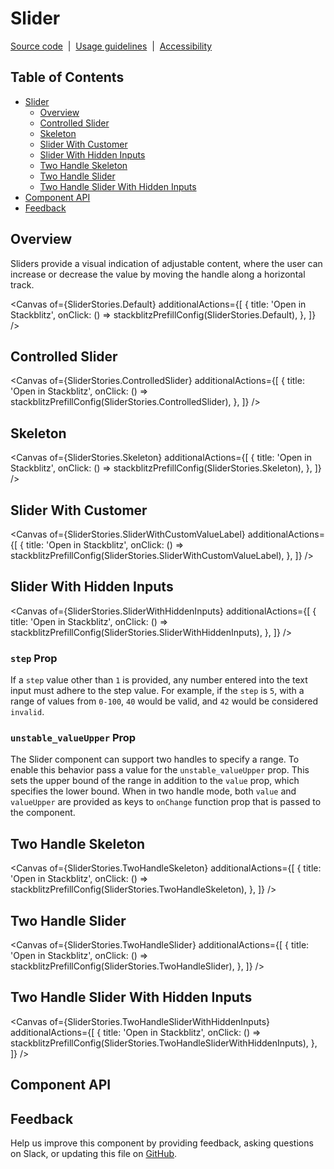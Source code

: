 
<Meta isTemplate />

# Slider

[Source code](https://github.com/carbon-design-system/carbon/tree/main/packages/react/src/components/Slider)
&nbsp;|&nbsp;
[Usage guidelines](https://www.carbondesignsystem.com/components/slider/usage)
&nbsp;|&nbsp;
[Accessibility](https://www.carbondesignsystem.com/components/slider/accessibility)

## Table of Contents

- [Slider](#slider)
  - [Overview](#overview)
  - [Controlled Slider](#controlled-slider)
  - [Skeleton](#skeleton)
  - [Slider With Customer](#slider-with-customer)
  - [Slider With Hidden Inputs](#slider-with-customer)
  - [Two Handle Skeleton](#two-handle-skeleton)
  - [Two Handle Slider](#two-handle-slider)
  - [Two Handle Slider With Hidden Inputs](#two-handle-slider-with-hidden-inputs)
- [Component API](#component-api)
- [Feedback](#feedback)

## Overview

Sliders provide a visual indication of adjustable content, where the user can
increase or decrease the value by moving the handle along a horizontal track.

<Canvas
  of={SliderStories.Default}
  additionalActions={[
    {
      title: 'Open in Stackblitz',
      onClick: () => stackblitzPrefillConfig(SliderStories.Default),
    },
  ]}
/>

## Controlled Slider

<Canvas
  of={SliderStories.ControlledSlider}
  additionalActions={[
    {
      title: 'Open in Stackblitz',
      onClick: () => stackblitzPrefillConfig(SliderStories.ControlledSlider),
    },
  ]}
/>

## Skeleton

<Canvas
  of={SliderStories.Skeleton}
  additionalActions={[
    {
      title: 'Open in Stackblitz',
      onClick: () => stackblitzPrefillConfig(SliderStories.Skeleton),
    },
  ]}
/>

## Slider With Customer

<Canvas
  of={SliderStories.SliderWithCustomValueLabel}
  additionalActions={[
    {
      title: 'Open in Stackblitz',
      onClick: () => stackblitzPrefillConfig(SliderStories.SliderWithCustomValueLabel),
    },
  ]}
/>

## Slider With Hidden Inputs

<Canvas
  of={SliderStories.SliderWithHiddenInputs}
  additionalActions={[
    {
      title: 'Open in Stackblitz',
      onClick: () => stackblitzPrefillConfig(SliderStories.SliderWithHiddenInputs),
    },
  ]}
/>

### `step` Prop

If a `step` value other than `1` is provided, any number entered into the text
input must adhere to the step value. For example, if the `step` is `5`, with a
range of values from `0-100`, `40` would be valid, and `42` would be considered
`invalid`.

### `unstable_valueUpper` Prop

The Slider component can support two handles to specify a range. To enable this
behavior pass a value for the `unstable_valueUpper` prop. This sets the upper
bound of the range in addition to the `value` prop, which specifies the lower
bound. When in two handle mode, both `value` and `valueUpper` are provided as
keys to `onChange` function prop that is passed to the component.

## Two Handle Skeleton

<Canvas
  of={SliderStories.TwoHandleSkeleton}
  additionalActions={[
    {
      title: 'Open in Stackblitz',
      onClick: () => stackblitzPrefillConfig(SliderStories.TwoHandleSkeleton),
    },
  ]}
/>

## Two Handle Slider

<Canvas
  of={SliderStories.TwoHandleSlider}
  additionalActions={[
    {
      title: 'Open in Stackblitz',
      onClick: () => stackblitzPrefillConfig(SliderStories.TwoHandleSlider),
    },
  ]}
/>

## Two Handle Slider With Hidden Inputs

<Canvas
  of={SliderStories.TwoHandleSliderWithHiddenInputs}
  additionalActions={[
    {
      title: 'Open in Stackblitz',
      onClick: () => stackblitzPrefillConfig(SliderStories.TwoHandleSliderWithHiddenInputs),
    },
  ]}
/>

## Component API

<ArgTypes />

## Feedback

Help us improve this component by providing feedback, asking questions on Slack,
or updating this file on
[GitHub](https://github.com/carbon-design-system/carbon/edit/main/packages/react/src/components/Slider/Slider.mdx).
